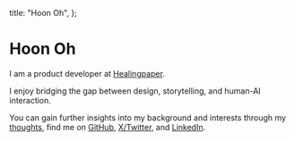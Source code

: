   title: "Hoon Oh",
};

# Hoon Oh

I am a product developer at [Healingpaper](https://www.gangnamunni.com/).

I enjoy bridging the gap between design, storytelling, and human-AI interaction.

You can gain further insights into my background and interests through my [thoughts](/thoughts), find me on [GitHub](https://github.com/1005hoon), [X/Twitter](https://x.com/1005hoon), and [LinkedIn](https://www.linkedin.com/in/1005hoon).
